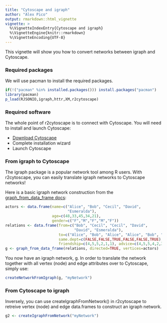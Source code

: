 ```yaml
---
title: "Cytoscape and igraph"
author: "Alex Pico"
output: rmarkdown::html_vignette
vignette: >
  %\VignetteIndexEntry{Cytoscape and igraph}
  %\VignetteEngine{knitr::rmarkdown}
  %\VignetteEncoding{UTF-8}
---
```


This vignette will show you how to convert networks between igraph and Cytoscape.

### Required packages
We will use pacman to install the required packages.
```r
if(!("pacman" %in% installed.packages())) install.packages("pacman")
library(pacman)
p_load(RJSONIO,igraph,httr,XM,r2cytoscape)
```

### Required software
The whole point of r2cytoscape is to connect with Cytoscape. You will need to install and launch Cytoscape: 

* [Download Cytoscape](http://www.cytoscape.org/download.php) 
* Complete installation wizard
* Launch Cytoscape 

### From igraph to Cytoscape
The igraph package is a popular network tool among R users. With r2cytoscape, you can easily translate igraph networks to Cytoscape networks!

Here is a basic igraph network construction from the [graph_from_data_frame docs](http://igraph.org/r/doc/graph_from_data_frame.html):
```r
actors <- data.frame(name=c("Alice", "Bob", "Cecil", "David",
                            "Esmeralda"),
                     age=c(48,33,45,34,21),
                     gender=c("F","M","F","M","F"))
relations <- data.frame(from=c("Bob", "Cecil", "Cecil", "David",
                               "David", "Esmeralda"),
                        to=c("Alice", "Bob", "Alice", "Alice", "Bob", "Alice"),
                        same.dept=c(FALSE,FALSE,TRUE,FALSE,FALSE,TRUE),
                        friendship=c(4,5,5,2,1,1), advice=c(4,5,5,4,2,3))
g <- graph_from_data_frame(relations, directed=TRUE, vertices=actors)
```

You now have an igraph network, g.  In order to translate the network together with all vertex (node) and edge attributes over to Cytoscape, simply use:

```r
createNetworkFromIgraph(g, "myNetwork")
```

### From Cytoscape to igraph 
Inversely, you can use createIgraphFromNetwork() in r2cytoscape to retreive vertex (node) and edge data.frames to construct an igraph network. 

```r
g2 <- createIgraphFromNetwork("myNetwork")
```
